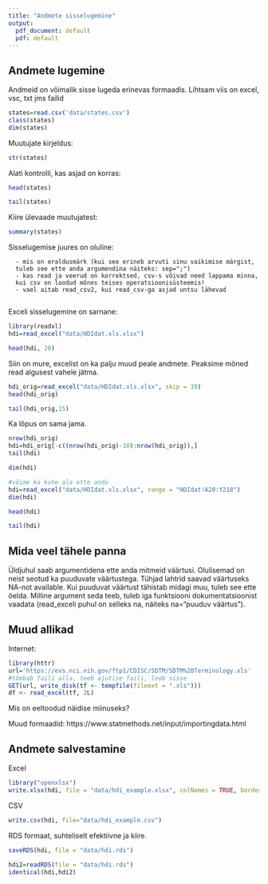 ```yaml
---
title: "Andmete sisselugemine"
output:
  pdf_document: default
  pdf: default
---
```

## Andmete lugemine

Andmeid on võimalik sisse lugeda erinevas formaadis. Lihtsam viis on excel, vsc, txt jms failid
```r
states=read.csv('data/states.csv')
class(states)
dim(states)
```
Muutujate kirjeldus:
```r
str(states)
```

Alati kontrolli, kas asjad on korras:
```r
head(states)
```
```r
tail(states)
```
Kiire ülevaade muutujatest:
```r
summary(states)
```

Sisselugemise juures on oluline:

      - mis on eraldusmärk (kui see erineb arvuti sinu vaikimise märgist,
      tuleb see ette anda argumendina näiteks: sep=";")
      - kas read ja veerud on korrektsed, csv-s võivad need lappama minna,
      kui csv on loodud mõnes teises operatsioonisüsteemis!
      - vael aitab read_csv2, kui read_csv-ga asjad untsu lähevad
      
Exceli sisselugemine on sarnane:
```r
library(readxl)
hdi=read_excel("data/HDIdat.xls.xlsx")
```
```r
head(hdi, 20)
```

Siin on mure, excelist on ka palju muud peale andmete. Peaksime mõned read algusest vahele jätma.

```r
hdi_orig=read_excel("data/HDIdat.xls.xlsx", skip = 19)
head(hdi_orig)
```

```r
tail(hdi_orig,15)
```
Ka lõpus on sama jama.
```r
nrow(hdi_orig)
hdi=hdi_orig[-c((nrow(hdi_orig)-10):nrow(hdi_orig)),]
tail(hdi)

```
```r
dim(hdi)
```

```r
#võime ka kohe ala ette anda
hdi=read_excel("data/HDIdat.xls.xlsx", range = "HDIdat!A20:Y218")
dim(hdi)
```
```r
head(hdi)
```
```r
tail(hdi)
```


##  Mida veel tähele panna

Üldjuhul saab argumentidena ette anda mitmeid väärtusi. Olulisemad on neist seotud ka puuduvate väärtustega. Tühjad lahtrid saavad väärtuseks NA-not available. Kui puuduvat väärtust tähistab midagi muu, tuleb see ette öelda. Milline argument seda teeb, tuleb iga funktsiooni dokumentatsioonist vaadata (read_exceli puhul on selleks na, näiteks na="puuduv väärtus").

## Muud allikad

Internet:
```r
library(httr)
url='https://evs.nci.nih.gov/ftp1/CDISC/SDTM/SDTM%20Terminology.xls'
#tõmbab faili alla, teeb ajutise faili, leob sisse
GET(url, write_disk(tf <- tempfile(fileext = ".xls")))
df <- read_excel(tf, 2L)
```
Mis on eeltoodud näidise miinuseks?

Muud formaadid: https://www.statmethods.net/input/importingdata.html

## Andmete salvestamine
Excel
```r
library("openxlsx")
write.xlsx(hdi, file = "data/hdi_example.xlsx", colNames = TRUE, borders = "columns")
```

CSV

```r
write.csv(hdi, file="data/hdi_example.csv")
```

RDS formaat, suhteliselt efektiivne ja kiire.

```r
saveRDS(hdi, file = "data/hdi.rds")
```
```r
hdi2=readRDS(file = "data/hdi.rds")
identical(hdi,hdi2)
```


